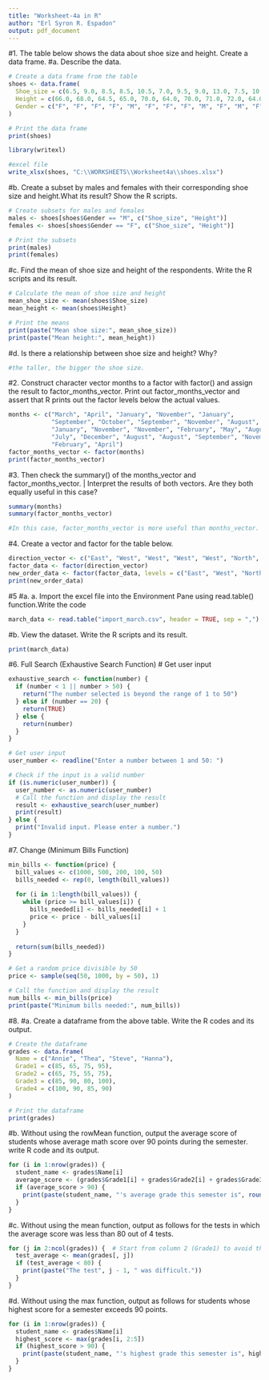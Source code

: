 ```yaml
---
title: "Worksheet-4a in R"
author: "Erl Syron R. Espadon"
output: pdf_document
---
```




#1. The table below shows the data about shoe size and height. Create a data frame.
#a.	Describe the data.
```r
# Create a data frame from the table
shoes <- data.frame(
  Shoe_size = c(6.5, 9.0, 8.5, 8.5, 10.5, 7.0, 9.5, 9.0, 13.0, 7.5, 10.5, 8.5, 12.0, 10.5, 13.0, 11.5, 8.5, 5.0, 10.0, 6.5, 7.5, 8.5, 10.5, 8.5, 10.5, 11.0, 9.0, 13.0),
  Height = c(66.0, 68.0, 64.5, 65.0, 70.0, 64.0, 70.0, 71.0, 72.0, 64.0, 74.5, 67.0, 71.0, 71.0, 77.0, 72.0, 59.0, 62.0, 72.0, 66.0, 64.0, 67.0, 73.0, 69.0, 72.0, 70.0, 69.0, 70.0),
  Gender = c("F", "F", "F", "F", "M", "F", "F", "F", "M", "F", "M", "F", "M", "M", "M", "M", "F", "F", "M", "F", "F", "M", "M", "F", "M", "M", "M", "M")
)

# Print the data frame
print(shoes)

library(writexl) 

#excel file
write_xlsx(shoes, "C:\\WORKSHEETS\\Worksheet4a\\shoes.xlsx")
```

#b.	Create a subset by males and females with their corresponding shoe size and height.What its result? Show the R scripts.
```r
# Create subsets for males and females
males <- shoes[shoes$Gender == "M", c("Shoe_size", "Height")]
females <- shoes[shoes$Gender == "F", c("Shoe_size", "Height")]

# Print the subsets
print(males)
print(females)
```

#c.	Find the mean of shoe size and height of the respondents. Write the R scripts and its result.
```r
# Calculate the mean of shoe size and height
mean_shoe_size <- mean(shoes$Shoe_size)
mean_height <- mean(shoes$Height)

# Print the means
print(paste("Mean shoe size:", mean_shoe_size))
print(paste("Mean height:", mean_height))
```
#d.	Is there a relationship between shoe size and height? Why?
```r
#the taller, the bigger the shoe size.
```



#2.	Construct character vector months to a factor with factor() and assign the result to factor_months_vector. Print out factor_months_vector and assert that R prints out the factor levels below the actual values.
```r
months <- c("March", "April", "January", "November", "January",
            "September", "October", "September", "November", "August",
            "January", "November", "November", "February", "May", "August",
            "July", "December", "August", "August", "September", "November", 
            "February", "April")
factor_months_vector <- factor(months)
print(factor_months_vector)
```


#3.	Then check the summary() of the months_vector and factor_months_vector. | Interpret the results of both vectors. Are they both equally useful in this case?
```r
summary(months)
summary(factor_months_vector)

#In this case, factor_months_vector is more useful than months_vector. The summary of the factor vector provides valuable information about the distribution of the months, while the summary of the character vector only provides basic information about the vector itself.
```


#4.	Create a vector and factor for the table below.
```r
direction_vector <- c("East", "West", "West", "West", "West", "North", "North", "North")
factor_data <- factor(direction_vector)
new_order_data <- factor(factor_data, levels = c("East", "West", "North"))
print(new_order_data)
```


#5
#a. a.	Import the excel file into the Environment Pane using read.table() function.Write the code
```r
march_data <- read.table("import_march.csv", header = TRUE, sep = ",")
```
#b. View the dataset. Write the R scripts and its result.
```r
print(march_data)
```



#6. Full Search (Exhaustive Search Function)
# Get user input
```r
exhaustive_search <- function(number) {
  if (number < 1 || number > 50) {
    return("The number selected is beyond the range of 1 to 50")
  } else if (number == 20) {
    return(TRUE)
  } else {
    return(number)
  }
}

# Get user input
user_number <- readline("Enter a number between 1 and 50: ")

# Check if the input is a valid number
if (is.numeric(user_number)) {
  user_number <- as.numeric(user_number)
  # Call the function and display the result
  result <- exhaustive_search(user_number)
  print(result)
} else {
  print("Invalid input. Please enter a number.")
}
```


#7. Change (Minimum Bills Function)
```r
min_bills <- function(price) {
  bill_values <- c(1000, 500, 200, 100, 50)
  bills_needed <- rep(0, length(bill_values))
  
  for (i in 1:length(bill_values)) {
    while (price >= bill_values[i]) {
      bills_needed[i] <- bills_needed[i] + 1
      price <- price - bill_values[i]
    }
  }
  
  return(sum(bills_needed))
}

# Get a random price divisible by 50
price <- sample(seq(50, 1000, by = 50), 1)

# Call the function and display the result
num_bills <- min_bills(price)
print(paste("Minimum bills needed:", num_bills))
```


#8.
#a. Create a dataframe from the above table. Write the R codes and its output.
```r
# Create the dataframe
grades <- data.frame(
  Name = c("Annie", "Thea", "Steve", "Hanna"),
  Grade1 = c(85, 65, 75, 95),
  Grade2 = c(65, 75, 55, 75),
  Grade3 = c(85, 90, 80, 100),
  Grade4 = c(100, 90, 85, 90)
)

# Print the dataframe
print(grades)
```
#b. Without using the rowMean function, output the average score of students whose average math score over 90 points during the semester. write R code and its output.
```r
for (i in 1:nrow(grades)) {
  student_name <- grades$Name[i]
  average_score <- (grades$Grade1[i] + grades$Grade2[i] + grades$Grade3[i] + grades$Grade4[i]) / 4
  if (average_score > 90) {
    print(paste(student_name, "'s average grade this semester is", round(average_score, 2)))
  }
}
```
#c. Without using the mean function, output as follows for the tests in which the average score was less than 80 out of 4 tests.
```r
for (j in 2:ncol(grades)) {  # Start from column 2 (Grade1) to avoid the Name column
  test_average <- mean(grades[, j])
  if (test_average < 80) {
    print(paste("The test", j - 1, " was difficult."))
  }
}
```
#d. Without using the max function, output as follows for students whose highest score for a semester exceeds 90 points.
```r
for (i in 1:nrow(grades)) {
  student_name <- grades$Name[i]
  highest_score <- max(grades[i, 2:5])
  if (highest_score > 90) {
    print(paste(student_name, "'s highest grade this semester is", highest_score))
  }
}
```


